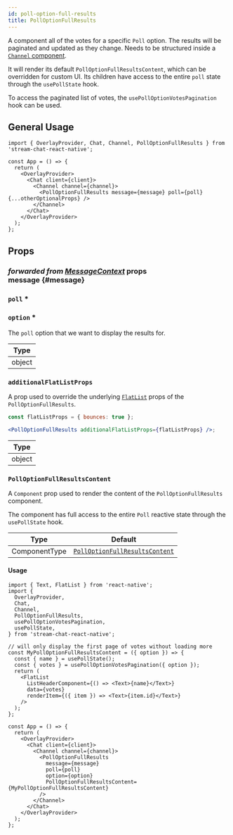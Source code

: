 ```yaml
---
id: poll-option-full-results
title: PollOptionFullResults
---
```



A component all of the votes for a specific `Poll` option. The results will be paginated and updated as they change. Needs to be structured inside a [`Channel` component](../core-components/channel).

It will render its default `PollOptionFullResultsContent`, which can be overridden for custom UI. Its children have access to the entire `poll` state through the `usePollState` hook.

To access the paginated list of votes, the `usePollOptionVotesPagination` hook can be used.

## General Usage

```tsx
import { OverlayProvider, Chat, Channel, PollOptionFullResults } from 'stream-chat-react-native';

const App = () => {
  return (
    <OverlayProvider>
      <Chat client={client}>
        <Channel channel={channel}>
          <PollOptionFullResults message={message} poll={poll} {...otherOptionalProps} />
        </Channel>
      </Chat>
    </OverlayProvider>
  );
};
```

## Props

### <div class="label description">_forwarded from [MessageContext](../../contexts/message-context#message)_ props</div> message {#message}

<MessageProp />

### `poll` \*

<Poll />

### `option` \*

The `poll` option that we want to display the results for.

| Type   |
| ------ |
| object |

### `additionalFlatListProps`

A prop used to override the underlying [`FlatList`](https://reactnative.dev/docs/flatlist#props) props of the `PollOptionFullResults`.

```jsx
const flatListProps = { bounces: true };

<PollOptionFullResults additionalFlatListProps={flatListProps} />;
```

| Type   |
| ------ |
| object |

### `PollOptionFullResultsContent`

A `Component` prop used to render the content of the `PollOptionFullResults` component.

The component has full access to the entire `Poll` reactive state through the `usePollState` hook.

| Type          | Default                                                                                                                                                 |
| ------------- | ------------------------------------------------------------------------------------------------------------------------------------------------------- |
| ComponentType | [`PollOptionFullResultsContent`](https://github.com/GetStream/stream-chat-react-native/blob/main/package/src/components/Poll/PollOptionFullResults.tsx) |

#### Usage

```tsx
import { Text, FlatList } from 'react-native';
import {
  OverlayProvider,
  Chat,
  Channel,
  PollOptionFullResults,
  usePollOptionVotesPagination,
  usePollState,
} from 'stream-chat-react-native';

// will only display the first page of votes without loading more
const MyPollOptionFullResultsContent = ({ option }) => {
  const { name } = usePollState();
  const { votes } = usePollOptionVotesPagination({ option });
  return (
    <FlatList
      ListHeaderComponent={() => <Text>{name}</Text>}
      data={votes}
      renderItem={({ item }) => <Text>{item.id}</Text>}
    />
  );
};

const App = () => {
  return (
    <OverlayProvider>
      <Chat client={client}>
        <Channel channel={channel}>
          <PollOptionFullResults
            message={message}
            poll={poll}
            option={option}
            PollOptionFullResultsContent={MyPollOptionFullResultsContent}
          />
        </Channel>
      </Chat>
    </OverlayProvider>
  );
};
```
